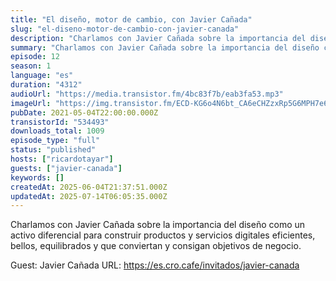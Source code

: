 ```yaml
---
title: "El diseño, motor de cambio, con Javier Cañada"
slug: "el-diseno-motor-de-cambio-con-javier-canada"
description: "Charlamos con Javier Cañada sobre la importancia del diseño como un activo diferencial para construir productos y servicios digitales eficientes, bellos, equilibrados y que conviertan y consigan objetivos de negocio.\n\nGuest: Javier Cañada\nURL: https://es.cro.cafe/invitados/javier-canada"
summary: "Charlamos con Javier Cañada sobre la importancia del diseño como un activo diferencial para construir productos y servicios digitales eficientes, bellos, equilibrados y que conviertan y consigan objetivos de negocio."
episode: 12
season: 1
language: "es"
duration: "4312"
audioUrl: "https://media.transistor.fm/4bc83f7b/eab3fa53.mp3"
imageUrl: "https://img.transistor.fm/ECD-KG6o4N6bt_CA6eCHZzxRp5G6MPH7e6DJkIU1190/rs:fill:3000:3000:1/q:60/aHR0cHM6Ly9pbWct/dXBsb2FkLXByb2R1/Y3Rpb24udHJhbnNp/c3Rvci5mbS82NWFj/MGI4NmFlOTNjMzk4/Njg2MWU0YWZhYzQz/MzU0ZS5qcGc.webp"
pubDate: 2021-05-04T22:00:00.000Z
transistorId: "534493"
downloads_total: 1009
episode_type: "full"
status: "published"
hosts: ["ricardotayar"]
guests: ["javier-canada"]
keywords: []
createdAt: 2025-06-04T21:37:51.000Z
updatedAt: 2025-07-14T06:05:35.000Z
---
```


Charlamos con Javier Cañada sobre la importancia del diseño como un activo diferencial para construir productos y servicios digitales eficientes, bellos, equilibrados y que conviertan y consigan objetivos de negocio.

Guest: Javier Cañada
URL: https://es.cro.cafe/invitados/javier-canada
